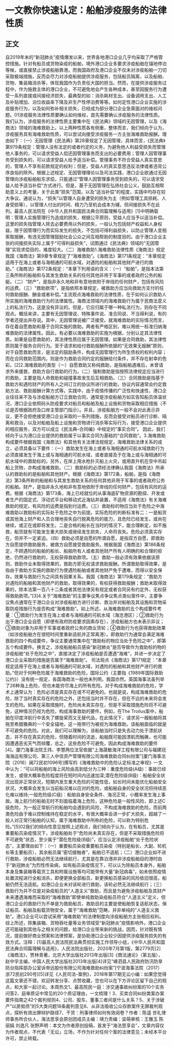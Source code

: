 # 一文教你快速认定：船舶涉疫服务的法律性质
## 正文
自2019年末的“新冠肺炎”疫情爆发以来，世界各地港口企业几乎均采取了严格管控措施。针对有船员或货物染疫的船舶，境外港口企业多要求涉疫船舶在锚地停泊等候，或直接禁止涉疫船舶靠港。而我国政府及港口企业不仅未对涉疫船舶一刀切采取极端措施，反而会尽力对涉疫船舶提供涉疫服务，包括船员隔离，以及船舶、货物、集装箱消杀等，体现我国作为负责任大国的担当。然而，在提供涉疫服务过程中，作为施救主体的港口企业，不可避免地会产生各种成本，甚至因服务行为遭受一系列直接或间接经济损失，最典型的如：消杀耗材支出、设备调用支出、人工及补贴增加、泊位收益率下降及非生产性停泊费等等。如何定性港口企业实施的涉疫服务行为，以及如何弥补相关损失，已经成为部分港口企业急需面对的维权问题。01涉疫服务法律性质要确认如何维权，首先需要确认涉疫服务的法律性质。我们认为，涉疫服务的法律性质主要集中在《民法典》领域的无因管理，以及《海商法》领域的海难救助上。以上两种性质各有侧重，整体而言，我们倾向于认为，涉疫服务具有海难救助性质，可以尝试向接受涉疫服务一方主张海难救助报酬，理由如下：（一）无因管理《民法典》第28章规定了无因管理，具体而言，《民法典》第979条规定：管理人没有法定的或者约定的义务，为避免他人利益受损失而管理他人事务的，可以请求受益人偿还因管理事务而支出的必要费用；管理人因管理事务受到损失的，可以请求受益人给予适当补偿。管理事务不符合受益人真实意思的，管理人不享有前款规定的权利；但是，受益人的真实意思违反法律或者违背公序良俗的除外。根据上述规定、无因管理理论以及司法实践，港口企业欲通过无因管理向涉疫船舶船东求偿，只能通过“管理人因管理事务受到损失的，可以请求受益人给予适当补偿”方式进行。但是，基于无因管理在弘扬社会公义，鼓励互相帮助意义上的考量，关于此类“损失”范围，以及“适当补偿”的程度，实践中均存在较大争议。通说认为，“损失”以管理人自身遭受的损失为主（例如管理工具损耗、人身受损等），以管理人付出的时间、精力乃至机会成本为辅，但间接损失不在此列。最高人民法院在《中华人民共和国民法典合同篇理解与适用》[1]中明确载明：管理人实施管理行为造成的损失，根据公平原则，受益人应当予以适当补偿。这里的损失指管理人除去必要费用以外的损失，一般认为包括财产权益和人身权益，限于因管理行为而实际发生的损失，不包括可得利益损失，以防止管理人变相索取报酬，有违无因管理鼓励社会公众之间互相帮助的制度目的。由于港口企业主张的间接损失实际上属于“可得利益损失”，试图通过《民法典》领域的“无因管理”实现求偿目的，难度较大。（二）海难救助1.海难救助法律性质《海商法》规定我国《海商法》第9章专章规定了“海难救助”。《海商法》第171条规定：“本章规定适用于在海上或者与海相通的可航水域，对遇险的船舶和其他财产进行的救助。”《海商法》第172条规定：“本章下列用语的含义：（一）“船舶”，是指本法第三条所称的船舶和与其发生救助关系的任何其他非用于军事的或者政府公务的船艇。（二）“财产”，是指非永久地和非有意地依附于岸线的任何财产，包括有风险的运费。（三）“救助款项”，是指依照本章规定，被救助方应当向救助方支付的任何救助报酬、酬金或者补偿。”主流观点海难救助的法律性质，在于如何认识救助人所实施的海难救助行为的法律属性。海商法领域内的海难救助行为属于民商法意义上的私法行为，这是没有异议的。但是，它应归属于哪一种私法行为，则存在不同观点。概括来讲，主要有无因管理说、特殊事件说、准合同说、不当得利说，有的学者还提出并存说。其中，无因管理说被广泛接受。就海难救助的实际情况而言，存在着自愿救助和基于合同实施的救助。两者有严格区别，难以用统一标准归纳海难救助的法律属性。因此，有必要以海难救助的实施为根据，分别认定其法律性质。如果是自愿救助的，其法律性质应属于无因管理。如果是合同救助，其法律性质则属于服务合同行为。至于请求和给付救助报酬所依据的“无效果无报酬”原则，对于自愿救助而言，是法定的鼓励条件，构成无因管理行为所生债权的权利内容；而在合同救助范围内，则是作为救助合同约定的报酬给付条件，并不存在射幸的色彩。[2]2.海难救助的类型（一）自愿救助又称纯救助，是指船舶遇难后，未曾请求外来援救，救助方自行救助的行为。（二）强制救助是指按照法律规定应当进行的救助，主要是指人命救助和碰撞事故发生后互相救助。（三）合同救助是指基于救助方和遇险财产的所有人之间订立的协议所进行的救助，协议内容通常会约定救助方法、救助报酬计算方式等。实践中，由于疫情传播的广泛性和快速性，港口企业往往来不及与涉疫船舶方订立救助合同，通常是涉疫船舶方如实告知船员体温状况，港口企业依照码头防疫要求对船员和船舶及船上设施和货物采取相应措施（不论是否根据政府及口岸主管部门指示）。并且，涉疫船舶方一般不会对此表示异议，更不会拒绝接受港口企业采取的一系列措施，反而会接受对船员进行诊断、隔离和救治，以及对船舶及船上设施和货物进行消杀等实际行为，接受港口企业提供的相应服务，双方可以成立《民法典–合同编》中规定的“事实合同”。 因此，我们倾向于认为港口企业提供的救助属于以事实合同为基础的“合同救助”。3.海难救助构成要件根据我国《海商法》和其他有关法律法规规定，海难救助法律关系的成立，必须具备以下要件：（一）救助发生在海上或者与海相通的可航水域救助行为必须直接发生于海上或与海相通的可航水域，或者直接及于在海上或与海相通的可航水域中的救助标的。另外，在岸上用水枪扑灭船上火灾，或用直升机在空中吊起船上货物，亦构成海难救助。（二）救助标的必须经法律确认我国《海商法》所承认的救助标的是船舶和其他财产。根据《海商法》第172条，船舶，是指《海商法》第3条所称的船舶和与其发生救助关系的任何其他非用于军事的或者政府公务的船舶。财产，是指非永久地和非有意地依附于岸线的任何财产，包括有风险的运费。根据《海商法》第173条，海上已经就位的从事海底矿物资源的勘探、开发或者生产的固定式、浮动式平台和移动式近海钻井装置，不适用《海商法》有关海难救助的规定。有风险的运费是指到付运费。（三）救助标的物应当处于危险之中海难救助以救助标的实际处于危险之中为前提。实际危险的判断标准有二：一是船货或其他海上财产和人员合理地丧失自行脱离危险的能力，且危险已经发生，或尚在继续，或正在或即将发生。二是合格的船长在当时的情况下，能合理断定，如不施救，船货就有可能发生重大损失或继续发生损失，人命将丧失。危险必须真实存在，但并不一定紧迫。（四）救助必须是自愿的所谓自愿，是指双方自愿，即救助方自愿提供救助服务，被救方自愿接受救助服务。根据我国《海商法》第186条规定，不顾遇险的船舶的船长、船舶所有人或者其他财产所有人明确的和合理的拒绝，仍然进行救助的，无权获得救助款项。（五）救助一般必须有效果依据该原则，救助作业未取得效果的，救助方即无权请求救助报酬。所谓救助取得效果，是指由于救助方实施的救助行为使遇险船舶或者其他财产免于遭难，而得以安全保存。效果与救助行为之间具有因果关系。我国《海商法》第179条规定：“救助方对遇险的船舶和其他财产的救助，取得效果的，有权获得救助报酬；救助未取得效果的，除本法第一百八十二条或者其他法律另有规定或者合同另有约定外，无权获得救助款项。”[3]4.关于“海难救助”的主要争议焦点争议焦点类似案件中，主要争议焦点通常在于港口企业对涉疫船舶方进行诊断、救治并对船舶及其设施和货物采取防疫措施行为是否构成“海难救助”。如上所述，从海难救助的五个构成要件考量：①救助行为发生在海上或者与海相通的可航水域（海沧港区）；②救助行为出于港口企业自愿（即便有政府防疫要求因素存在），涉疫船舶方也未表示异议；③救助对象为非用于军事或者政府公务的商业货轮；④救助行为也获得救助效果（如涉疫船舶方在很短时间里重新适航并正常离港）。即救助行为通常会满足海难救助的四个构成要件，争议主要通常集中在“救助标的物应当处于危险之中”，即第五个构成要件。换言之，涉疫船舶船员感染“新冠肺炎”是否导致作为救助标的物的涉疫船舶“处于危险之中”，直接决定了涉疫船舶是否遭遇“海难”，并进一步决定了港口企业采取的措施是否属于“海难救助”。 司法观点《海商法》第171规定：“本章规定适用于在海上或者与海相通的可航水域，对遇险的船舶和其他财产进行的救助。”但对于何种危险属于海难救助的危险，国际公约（主要指《1989年国际救助公约》）没有统一规定，各国海商法一般也未列明，我国亦然。英国海事法虽列举了26种海上危险，但也未能穷尽海上的所有危险。对于构成海难救助的危险，学术上通常认为：危险必须是真实存在或不可避免的。也就是说，构成海难救助的危险，除了当时真实存在的危险之外，还包括当时并不存在，但在不远的未来将会发生的危险。如果在采取措施时，危险尚未真实存在，但是不采取措施危险将不可避免，这种情况仍视为危险，构成海事救助的要件。例如，在The Troilus案中，船舶在印度洋航行中丢失了螺旋桨而又无替代品，在此情况下，请求另一艘船舶将其拖至希腊雅典的一个安全锚地，这一拖带行为被视为海难救助。该船舶面临的就是不可避免的危险。对此，我们可以理解为，该船舶当时只是失去动力处于漂航状态，并不存在真实的危险，但随着时间的流逝，船舶既可能因漂航而触礁，也可能因遭遇恶劣天气而倾覆，总之，这些危险不可避免，因此构成海难救助的要件[4]。厦门海事法院王炜、李慧两位法官依据“上海晟敏海洋工程有限公司与福建冠海海运有限公司、第三人中信资产管理有限公司海难救助合同纠纷案”[厦门海事法院（2016）闽72民初1096号]撰写的《海难救助中的危险认定标准之审视》一文中认为：“可以将船舶的海上风险由高到低分为三种：重度危险级(A级)：事故已经发生，或很大概率危险程度将在短时间内迅速加深;潜在危险级(B级)：船舶安全状况出现非正常状况，短期内发生重大危险的可能性低，如长时间未能优化船舶安全状况，大概率会发生以当前船况难以应对的危险，或船舶自身的安全状况将持续恶化难以维持;一般危险级(C级)：船舶自身安全条件、海况正常，小概率发生海上事故。海上航行的船舶无时不刻面临着海上危险，这种危险是一般性风险，即上述C级危险，为一般正常航行的船舶均会遇到的风险，不构成海难救助的危险。而前两类危险由于难以控制维持在稳定的水平，有很大概率会进一步扩大损失，超越了一般人对正常行船舶的认知，属于海难救助中所称的危险，可以称为特别危险。”[5]02我们的倾向性意见按照上述观点，我们倾向于认为，在有船员，尤其是重要船员染疫情况下，涉疫船舶处于“危险尚未真实存在，但是不采取措施危险将不可避免”状态，至少属于“潜在危险级(B级)”，应当认定涉疫船舶“处于危险状态”，主要理由如下：（一）重要船员染疫重要船员染疫（特别是船长、大副、轮机长等主要船员），其余船员属“密切接触者”，船舶已不适航；（二）港口企业如不进行救助，涉疫船舶必然无法继续航行，尤其是在靠泊港并非涉疫船舶目的港时由于“新冠肺炎”为烈性传染病，如有船员染疫情况下，可以认为除船员本身外，船舶本身及集装箱等载货工具和附属设施等均可能带有大量“新冠病毒”，如未依照疫情处置流程进行全船消杀，即便更换全部船员，新更换船员感染的风险依旧很高，船舶仍然无法适航。如港口企业未对该轮进行救助，该轮必然无法继续航行；（三）救助行为并不仅是对染疫船员的“人道主义”救助，而且是为避免涉疫船舶及其财产未来遭遇海难而采取的“海难救助”即使单纯救助染疫船员符合“人道主义”定义，但港口企业的救助行为不单是为救助船员，救助目的主要是使船舶恢复适航状态，保证船员、船舶及船载货物安全，属于“海难救助”范畴，并非单纯的“人道主义救助”。港口企业可以尝试采用“海难救助”的法律制度向涉疫船舶方主张相应权利。综上所述，除集装箱、货物吞吐量等业务领域受“新冠肺炎”疫情影响外，港口企业还可能碰到其他与之相关的问题，给港口企业带来新的挑战，因而，针对既有情况，提前做好商业预案和法律预案，是协助港口企业较少因提供涉疫服务损失的有效方式。注释：[1]最高人民法院民法典贯彻实施工作领导小组，《中华人民共和国民法典合同篇理解与适用》，人民法院出版社，2020年7月第1版，第2779页[2]《海商法》，贾林青著，北京大学出版社2013年出版[3]《商法通论》（第五版），赵中孚主编，中国人民大学出版社2013年出版[4]详见“嵊泗县人民政府防汛防旱防台指挥部办公室诉帝远股份有限公司海难救助纠纷案”[宁波海事法院（2017）浙72民初290号][5]详见《人民司法–案例》，2018年第17期无讼小编：如果您觉得这篇文章还不错，欢迎转发分享、点赞收藏，您也可以在下方评论区留下自己的观点，和大家一起讨论。本周热文1、最高院民一庭：涉交通事故纠纷案的10个实务问答2、庭审质证中常见的20个质证理由，一文梳理！3、买卖合同纠纷类案办案要件指南之42个裁判规则4、公司、股东、董事三者间是什么关系？5、关于涉破产“以房抵债”的5大类问题18条裁判意见6、从非法吸收公众存款案件无罪裁判观点，探析有效出罪辩护路径7、干货：刑事律师如何有效阅卷？作者：陈遥 世礼律师事务所合伙人，海法思享会原创团成员主编：靖力责编：梁萌审核：王雅玉 陈丽娟 刘逸凡 张野声明：本文为作者原创投稿，首发于“海法思享会”，文章内容仅为作者观点，不代表「无讼」立场，不作为针对任何个案的法律意见；未经本平台许可，禁止转载。